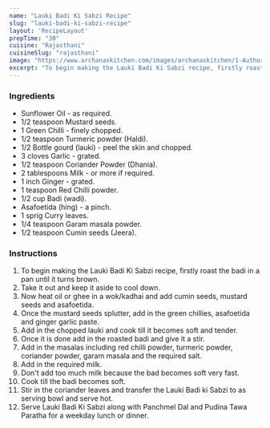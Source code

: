 ---
name: "Lauki Badi Ki Sabzi Recipe"
slug: "lauki-badi-ki-sabzi-recipe"
layout: 'RecipeLayout'
prepTime: "30"
cuisine: "Rajasthani"
cuisineSlug: "rajasthani"
image: "https://www.archanaskitchen.com/images/archanaskitchen/1-Author/pooja/Lauki_Badi_Ki_Sabzi.jpg"
excerpt: "To begin making the Lauki Badi Ki Sabzi recipe, firstly roast the badi in a pan until it turns brown"
---

### Ingredients

- Sunflower Oil - as required.
- 1/2 teaspoon Mustard seeds.
- 1 Green Chilli - finely chopped.
- 1/2 teaspoon Turmeric powder (Haldi).
- 1/2 Bottle gourd (lauki) - peel the skin and chopped.
- 3 cloves Garlic - grated.
- 1/2 teaspoon Coriander Powder (Dhania).
- 2 tablespoons Milk - or more if required.
- 1 inch Ginger - grated.
- 1 teaspoon Red Chilli powder.
- 1/2 cup Badi (wadi).
- Asafoetida (hing) - a pinch.
- 1 sprig Curry leaves.
- 1/4 teaspoon Garam masala powder.
- 1/2 teaspoon Cumin seeds (Jeera).

### Instructions

1. To begin making the Lauki Badi Ki Sabzi recipe, firstly roast the badi in a pan until it turns brown.
1. Take it out and keep it aside to cool down.
1. Now heat oil or ghee in a wok/kadhai and add cumin seeds, mustard seeds and asafoetida.
1. Once the mustard seeds splutter, add in the green chillies, asafoetida and ginger garlic paste.
1. Add in the chopped lauki and cook till it becomes soft and tender.
1. Once it is done add in the roasted badi and give it a stir.
1. Add in the masalas including red chilli powder, turmeric powder, coriander powder, garam masala and the required salt.
1. Add in the required milk.
1. Don't add too much milk because the bad becomes soft very fast.
1. Cook till the badi becomes soft.
1. Stir in the coriander leaves and transfer the Lauki Badi ki Sabzi to as serving bowl and serve hot.
1. Serve Lauki Badi Ki Sabzi along with Panchmel Dal and Pudina Tawa Paratha for a weekday lunch or dinner.
